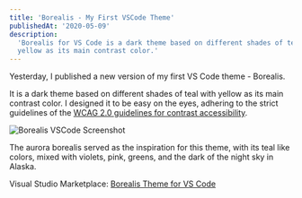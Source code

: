 ```yaml
---
title: 'Borealis - My First VSCode Theme'
publishedAt: '2020-05-09'
description:
  'Borealis for VS Code is a dark theme based on different shades of teal with
  yellow as its main contrast color.'
---
```


Yesterday, I published a new version of my first VS Code theme - Borealis.

It is a dark theme based on different shades of teal with yellow as its main
contrast color. I designed it to be easy on the eyes, adhering to the strict
guidelines of the
[WCAG 2.0 guidelines for contrast accessibility](https://www.w3.org/TR/UNDERSTANDING-WCAG20/visual-audio-contrast-contrast.html).

<Image
	src="/images/borealis-my-first-vscode-theme/borealis-vscode.png"
	height={697}
	width={1280}
	priority={true}
	alt="Borealis VSCode Screenshot"
/>

The aurora borealis served as the inspiration for this theme, with its teal like
colors, mixed with violets, pink, greens, and the dark of the night sky in
Alaska.

Visual Studio Marketplace:
[Borealis Theme for VS Code](https://marketplace.visualstudio.com/items?itemName=eckertalex.borealis)
